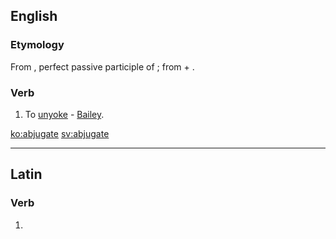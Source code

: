 ==English==

===Etymology===
From {{etyl|la|en}} {{term/t|la|abiugātus}}, perfect passive participle of {{term/t|la|abiugō||remove, separate from}}; from {{term|ab||from, away from|lang=la}} + {{term/t|la|iugō||bind, connect}}.

===Verb===
{{en-verb|abjugat|ed}}

# {{context|obsolete|lang=en}} To [[unyoke]] - [[Bailey]].

[[ko:abjugate]]
[[sv:abjugate]]

----
==Latin==

===Verb===
{{la-verb-form|abjugāte}}

# {{conjugation of|abjugō||2|p|pres|act|imp|lang=la}}
{{rfc-auto}}